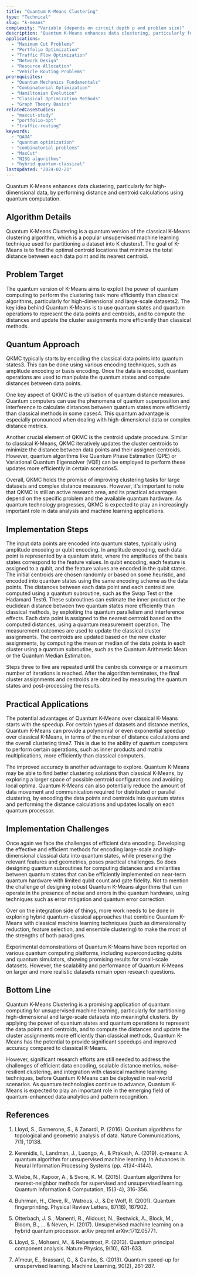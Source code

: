```yaml
---
title: "Quantum K-Means Clustering"
type: "Technical"
slug: "k-means"
complexity: "Variable (depends on circuit depth p and problem size)"
description: "Quantum K-Means enhances data clustering, particularly for high-dimensional data, by performing distance and centroid calculations using quantum computation."
applications:
  - "Maximum Cut Problems"
  - "Portfolio Optimization"
  - "Traffic Flow Optimization"
  - "Network Design"
  - "Resource Allocation"
  - "Vehicle Routing Problems"
prerequisites:
  - "Quantum Mechanics Fundamentals"
  - "Combinatorial Optimization"
  - "Hamiltonian Evolution"
  - "Classical Optimization Methods"
  - "Graph Theory Basics"
relatedCaseStudies:
  - "maxcut-study"
  - "portfolio-opt"
  - "traffic-routing"
keywords:
  - "QAOA"
  - "quantum optimization"
  - "combinatorial problems"
  - "MaxCut"
  - "NISQ algorithms"
  - "hybrid quantum-classical"
lastUpdated: "2024-02-21"
---
```


Quantum K-Means enhances data clustering, particularly for high-dimensional data, by performing distance and centroid calculations using quantum computation.

## Algorithm Details

Quantum K-Means Clustering is a quantum version of the classical K-Means clustering algorithm, which is a popular unsupervised machine learning technique used for partitioning a dataset into K clusters1. The goal of K-Means is to find the optimal centroid locations that minimize the total distance between each data point and its nearest centroid.

## Problem Target

The quantum version of K-Means aims to exploit the power of quantum computing to perform the clustering task more efficiently than classical algorithms, particularly for high-dimensional and large-scale datasets2. The key idea behind Quantum K-Means is to use quantum states and quantum operations to represent the data points and centroids, and to compute the distances and update the cluster assignments more efficiently than classical methods.

## Quantum Approach

QKMC typically starts by encoding the classical data points into quantum states3. This can be done using various encoding techniques, such as amplitude encoding or basis encoding. Once the data is encoded, quantum operations are used to manipulate the quantum states and compute distances between data points.

One key aspect of QKMC is the utilisation of quantum distance measures. Quantum computers can use the phenomena of quantum superposition and interference to calculate distances between quantum states more efficiently than classical methods in some cases4. This quantum advantage is especially pronounced when dealing with high-dimensional data or complex distance metrics.

Another crucial element of QKMC is the centroid update procedure. Similar to classical K-Means, QKMC iteratively updates the cluster centroids to minimize the distance between data points and their assigned centroids. However, quantum algorithms like Quantum Phase Estimation (QPE) or Variational Quantum Eigensolver (VQE) can be employed to perform these updates more efficiently in certain scenarios5.

Overall, QKMC holds the promise of improving clustering tasks for large datasets and complex distance measures. However, it's important to note that QKMC is still an active research area, and its practical advantages depend on the specific problem and the available quantum hardware. As quantum technology progresses, QKMC is expected to play an increasingly important role in data analysis and machine learning applications.

## Implementation Steps

<Steps>
  <Step title="Data encoding">
    The input data points are encoded into quantum states, typically using amplitude encoding or qubit encoding. In amplitude encoding, each data point is represented by a quantum state, where the amplitudes of the basis states correspond to the feature values. In qubit encoding, each feature is assigned to a qubit, and the feature values are encoded in the qubit states.
  </Step>
  <Step title="Centroid initialisation">
    The initial centroids are chosen randomly or based on some heuristic, and encoded into quantum states using the same encoding scheme as the data points.
  </Step>
  <Step title=" Distance calculation">
    The distances between each data point and each centroid are computed using a quantum subroutine, such as the Swap Test or the Hadamard Test6. These subroutines can estimate the inner product or the euclidean distance between two quantum states more efficiently than classical methods, by exploiting the quantum parallelism and interference effects.
  </Step>
  <Step title="Cluster assignment">
    Each data point is assigned to the nearest centroid based on the computed distances, using a quantum measurement operation. The measurement outcomes are used to update the classical cluster assignments.
  </Step>
  <Step title="Centroid update">
    The centroids are updated based on the new cluster assignments, by computing the mean or median of the data points in each cluster using a quantum subroutine, such as the Quantum Arithmetic Mean or the Quantum Median Estimation.
  </Step>
</Steps>

Steps three to five are repeated until the centroids converge or a maximum number of iterations is reached. After the algorithm terminates, the final cluster assignments and centroids are obtained by measuring the quantum states and post-processing the results.

## Practical Applications

The potential advantages of Quantum K-Means over classical K-Means starts with the speedup. For certain types of datasets and distance metrics, Quantum K-Means can provide a polynomial or even exponential speedup over classical K-Means, in terms of the number of distance calculations and the overall clustering time7. This is due to the ability of quantum computers to perform certain operations, such as inner products and matrix multiplications, more efficiently than classical computers.

The improved accuracy is another advantage to explore. Quantum K-Means may be able to find better clustering solutions than classical K-Means, by exploring a larger space of possible centroid configurations and avoiding local optima. Quantum K-Means can also potentially reduce the amount of data movement and communication required for distributed or parallel clustering, by encoding the data points and centroids into quantum states and performing the distance calculations and updates locally on each quantum processor.

## Implementation Challenges

Once again we face the challenges of efficient data encoding. Developing the effective and efficient methods for encoding large-scale and high-dimensional classical data into quantum states, while preserving the relevant features and geometries, poses practical challenges. So does designing quantum subroutines for computing distances and similarities between quantum states that can be efficiently implemented on near-term quantum hardware with limited qubit count and gate fidelity. Not to mention the challenge of designing robust Quantum K-Means algorithms that can operate in the presence of noise and errors in the quantum hardware, using techniques such as error mitigation and quantum error correction.

Over on the integration side of things, more work needs to be done in exploring hybrid quantum-classical approaches that combine Quantum K-Means with classical machine learning techniques (such as dimensionality reduction, feature selection, and ensemble clustering) to make the most of the strengths of both paradigms.

Experimental demonstrations of Quantum K-Means have been reported on various quantum computing platforms, including superconducting qubits and quantum simulators, showing promising results for small-scale datasets. However, the scalability and performance of Quantum K-Means on larger and more realistic datasets remain open research questions.

## Bottom Line

Quantum K-Means Clustering is a promising application of quantum computing for unsupervised machine learning, particularly for partitioning high-dimensional and large-scale datasets into meaningful clusters. By applying the power of quantum states and quantum operations to represent the data points and centroids, and to compute the distances and update the cluster assignments more efficiently than classical methods, Quantum K-Means has the potential to provide significant speedups and improved accuracy compared to classical K-Means. 

However, significant research efforts are still needed to address the challenges of efficient data encoding, scalable distance metrics, noise-resilient clustering, and integration with classical machine learning techniques, before Quantum K-Means can be deployed in real-world scenarios. As quantum technologies continue to advance, Quantum K-Means is expected to play an important role in the emerging field of quantum-enhanced data analytics and pattern recognition.

## References

1. Lloyd, S., Garnerone, S., & Zanardi, P. (2016). Quantum algorithms for topological and geometric analysis of data. Nature Communications, 7(1), 10138.

2. Kerenidis, I., Landman, J., Luongo, A., & Prakash, A. (2019). q-means: A quantum algorithm for unsupervised machine learning. In Advances in Neural Information Processing Systems (pp. 4134-4144).

3. Wiebe, N., Kapoor, A., & Svore, K. M. (2015). Quantum algorithms for nearest-neighbor methods for supervised and unsupervised learning. Quantum Information & Computation, 15(3-4), 316-356.

4. Buhrman, H., Cleve, R., Watrous, J., & De Wolf, R. (2001). Quantum fingerprinting. Physical Review Letters, 87(16), 167902.

5. Otterbach, J. S., Manenti, R., Alidoust, N., Bestwick, A., Block, M., Bloom, B., ... & Neven, H. (2017). Unsupervised machine learning on a hybrid quantum processor. arXiv preprint arXiv:1712.05771.

6. Lloyd, S., Mohseni, M., & Rebentrost, P. (2013). Quantum principal component analysis. Nature Physics, 9(10), 631-633.

7. Aïmeur, E., Brassard, G., & Gambs, S. (2013). Quantum speed-up for unsupervised learning. Machine Learning, 90(2), 261-287.
